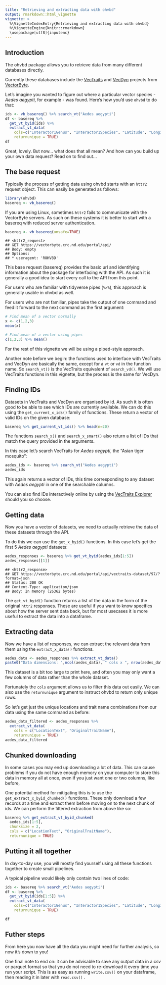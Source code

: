 ```yaml
---
title: "Retrieving and extracting data with ohvbd"
output: rmarkdown::html_vignette
vignette: >
  %\VignetteIndexEntry{Retrieving and extracting data with ohvbd}
  %\VignetteEngine{knitr::rmarkdown}
  \usepackage[utf8]{inputenc}
---
```


## Introduction

The ohvbd package allows you to retrieve data from many different databases directly.

Currently these databases include the [VecTraits](https://vectorbyte.crc.nd.edu/vectraits-explorer) and [VecDyn](https://vectorbyte.crc.nd.edu/vecdyn-datasets) projects from [VectorByte](https://www.vectorbyte.org/).

Let's imagine you wanted to figure out where a particular vector species - _Aedes aegypti_, for example - was found. Here's how you'd use `ohvbd` to do that:

```r
ids <- vb_basereq() %>% search_vt("Aedes aegypti")
df <- basereq %>%
  get_vt_byid(ids) %>%
  extract_vt_data(
    cols=c("Interactor1Genus", "Interactor1Species", "Latitude", "Longitude"),
    returnunique = TRUE)
df
```

Great, lovely. But now... what does that all mean? And how can you build up your own data request? Read on to find out...

## The base request

Typically the process of getting data using ohvbd starts with an `httr2` request object. This can easily be generated as follows:


```r
library(ohvbd)
basereq <- vb_basereq()
```

If you are using Linux, sometimes `httr2` fails to communicate with the VectorByte servers. As such on these systems it is better to start with a basereq with reduced server authentication.
<!-- Shim to make sure vignette builds on ubuntu-->
```r
basereq <- vb_basereq(unsafe=TRUE)
```

```         
## <httr2_request>
## GET https://vectorbyte.crc.nd.edu/portal/api/
## Body: empty
## Options:
## * useragent: 'ROHVBD'
```

This base request (basereq) provides the basic url and identifying information about the package for interfacing with the API. As such it is generally a good idea to start every call to the API from this point.

For users who are familiar with tidyverse pipes (`%>%`), this approach is generally usable in ohvbd as well.

For users who are not familiar, pipes take the output of one command and feed it forward to the next command as the first argument:

```r
# Find mean of a vector normally
x <- c(1,2,3)
mean(x)
```

```r
# Find mean of a vector using pipes
c(1,2,3) %>% mean()
```

For the rest of this vignette we will be using a piped-style approach.

Another note before we begin: the functions used to interface with VecTraits and VecDyn are basically the same, except for a `vt` or `vd` in the function name. So `search_vt()` is the VecTraits equivalent of `search_vd()`. We will use VecTraits functions in this vignette, but the process is the same for VecDyn.

## Finding IDs

Datasets in VecTraits and VecDyn are organised by id. As such it is often good to be able to see which IDs are currently available. We can do this using the `get_current_x_ids()` family of functions. These return a vector of valid IDs on the given database:

```r
basereq %>% get_current_vt_ids() %>% head(n=20)
```

The functions `search_x()` and `search_x_smart()` also return a list of IDs that match the query provided in the arguments.

In this case let's search VecTraits for *Aedes aegypti*, the "Asian tiger mosquito":

```r
aedes_ids <- basereq %>% search_vt("Aedes aegypti")
aedes_ids
```

This again returns a vector of IDs, this time corresponding to any dataset with *Aedes aegypti* in one of the searchable columns.

You can also find IDs interactively online by using the [VecTraits Explorer](https://vectorbyte.crc.nd.edu/vectraits-explorer) should you so choose.

## Getting data

Now you have a vector of datasets, we need to actually retrieve the data of these datasets through the API.

To do this we can use the `get_x_byid()` functions. In this case let's get the first 5 *Aedes aegypti* datasets:

```r
aedes_responses <- basereq %>% get_vt_byid(aedes_ids[1:5])
aedes_responses[[1]]
```
```
## <httr2_response>
## GET https://vectorbyte.crc.nd.edu/portal/api/vectraits-dataset/97/?format=json
## Status: 200 OK
## Content-Type: application/json
## Body: In memory (26362 bytes)
```

The `get_vt_byid()` function returns a list of the data in the form of the original `httr2` responses. These are useful if you want to know specifics about how the server sent data back, but for most usecases it is more useful to extract the data into a dataframe.

## Extracting data

Now we have a list of responses, we can extract the relevant data from them using the `extract_x_data()` functions.

```r
aedes_data <- aedes_responses %>% extract_vt_data()
paste0("Data dimensions: ",ncol(aedes_data), " cols x ", nrow(aedes_data), " rows")
```

This dataset is a bit too large to print here, and often you may only want a few columns of data rather than the whole dataset.

Fortunately the `cols` argument allows us to filter this data out easily. We can also use the `returnunique` argument to instruct ohvbd to return only unique rows.

So let's get just the unique locations and trait name combinations from our data using the same command as before:

```r
aedes_data_filtered <- aedes_responses %>%
  extract_vt_data(
    cols = c("LocationText", "OriginalTraitName"),
    returnunique = TRUE)
aedes_data_filtered
```

## Chunked downloading

In some cases you may end up downloading a lot of data. This can cause problems if you do not have enough memory on your computer to store this data in memory all at once, even if you just want one or two columns, like before,

One potential method for mitigating this is to use the `get_extract_x_byid_chunked()` functions. These only download a few records at a time and extract them before moving on to the next chunk of ids. We can perform the filtered extraction from above like so:

```r
basereq %>% get_extract_vt_byid_chunked(
  aedes_ids[1:5],
  chunksize = 2,
  cols = c("LocationText", "OriginalTraitName"),
  returnunique = TRUE)
```
## Putting it all together

In day-to-day use, you will mostly find yourself using all these functions together to create small pipelines.

A typical pipeline would likely only contain two lines of code:

```r
ids <- basereq %>% search_vt("Aedes aegypti")
df <- basereq %>%
  get_vt_byid(ids[1:5]) %>%
  extract_vt_data(
    cols=c("Interactor1Genus", "Interactor1Species", "Latitude", "Longitude"),
    returnunique = TRUE)
```
```r
df
```


## Futher steps

From here you now have all the data you might need for further analysis, so now it's down to you!

One final note to end on: it can be advisable to save any output data in a csv or parquet format so that you do not need to re-download it every time you run your script. This is as easy as running `write.csv()` on your dataframe, then reading it in later with `read.csv()`
.
